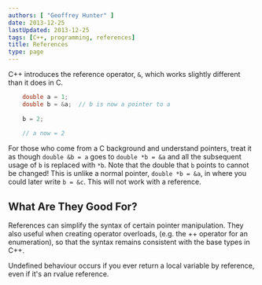 ```yaml
---
authors: [ "Geoffrey Hunter" ]
date: 2013-12-25
lastUpdated: 2013-12-25
tags: [C++, programming, references]
title: References
type: page
---
```


<WarningIsNotes />

C++ introduces the reference operator, `&`, which works slightly different than it does in C.
    
```c++
    double a = 1;
    double b = &a;  // b is now a pointer to a
    
    b = 2;
    
    // a now = 2
```

For those who come from a C background and understand pointers, treat it as though `double &b = a` goes to `double *b = &a` and all the subsequent usage of `b` is replaced with `*b`. Note that the double that `b` points to cannot be changed! This is unlike a normal pointer, `double *b = &a`, in where you could later write `b = &c`. This will not work with a reference.

## What Are They Good For?

References can simplify the syntax of certain pointer manipulation. They also useful when creating operator overloads, (e.g. the ++ operator for an enumeration), so that the syntax remains consistent with the base types in C++.

<Aside type="caution">
Undefined behaviour occurs if you ever return a local variable by reference, even if it's an rvalue reference.
</Aside>
